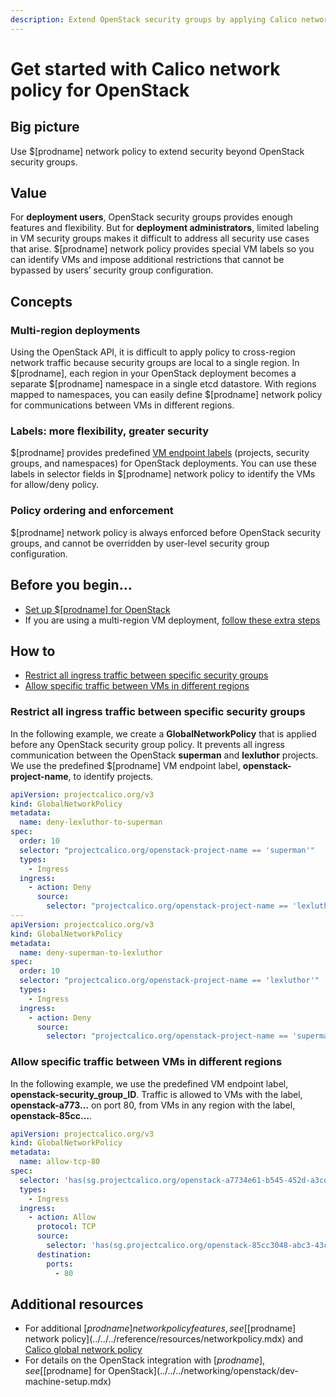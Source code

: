 ```yaml
---
description: Extend OpenStack security groups by applying Calico network policy and using labels to identify VMs within network policy rules.
---
```


# Get started with Calico network policy for OpenStack

## Big picture

Use $[prodname] network policy to extend security beyond OpenStack security groups.

## Value

For **deployment users**, OpenStack security groups provides enough features and flexibility. But for **deployment administrators**, limited labeling in VM security groups makes it difficult to address all security use cases that arise. $[prodname] network policy provides special VM labels so you can identify VMs and impose additional restrictions that cannot be bypassed by users’ security group configuration.

## Concepts

### Multi-region deployments

Using the OpenStack API, it is difficult to apply policy to cross-region network traffic because security groups are local to a single region. In $[prodname], each region in your OpenStack deployment becomes a separate $[prodname] namespace in a single etcd datastore. With regions mapped to namespaces, you can easily define $[prodname] network policy for communications between VMs in different regions.

### Labels: more flexibility, greater security

$[prodname] provides predefined [VM endpoint labels](../../../networking/openstack/labels.mdx) (projects, security groups, and namespaces) for OpenStack deployments. You can use these labels in selector fields in $[prodname] network policy to identify the VMs for allow/deny policy.

### Policy ordering and enforcement

$[prodname] network policy is always enforced before OpenStack security groups, and cannot be overridden by user-level security group configuration.

## Before you begin...

- [Set up $[prodname] for OpenStack](../../../networking/openstack/dev-machine-setup.mdx)
- If you are using a multi-region VM deployment, [follow these extra steps](../../../networking/openstack/multiple-regions.mdx)

## How to

- [Restrict all ingress traffic between specific security groups](#restrict-all-ingress-traffic-between-specific-security-groups)
- [Allow specific traffic between VMs in different regions](#allow-specific-traffic-between-vms-in-different-regions)

### Restrict all ingress traffic between specific security groups

In the following example, we create a **GlobalNetworkPolicy** that is applied before any OpenStack security group policy. It prevents all ingress communication between the OpenStack **superman** and **lexluthor** projects. We use the predefined $[prodname] VM endpoint label, **openstack-project-name**, to identify projects.

```yaml
apiVersion: projectcalico.org/v3
kind: GlobalNetworkPolicy
metadata:
  name: deny-lexluthor-to-superman
spec:
  order: 10
  selector: "projectcalico.org/openstack-project-name == 'superman'"
  types:
    - Ingress
  ingress:
    - action: Deny
      source:
        selector: "projectcalico.org/openstack-project-name == 'lexluthor'"
---
apiVersion: projectcalico.org/v3
kind: GlobalNetworkPolicy
metadata:
  name: deny-superman-to-lexluthor
spec:
  order: 10
  selector: "projectcalico.org/openstack-project-name == 'lexluthor'"
  types:
    - Ingress
  ingress:
    - action: Deny
      source:
        selector: "projectcalico.org/openstack-project-name == 'superman'"
```

### Allow specific traffic between VMs in different regions

In the following example, we use the predefined VM endpoint label, **openstack-security_group_ID**. Traffic is allowed to VMs with the label, **openstack-a773…** on port 80, from VMs in any region with the label, **openstack-85cc…**.

```yaml
apiVersion: projectcalico.org/v3
kind: GlobalNetworkPolicy
metadata:
  name: allow-tcp-80
spec:
  selector: 'has(sg.projectcalico.org/openstack-a7734e61-b545-452d-a3cd-0189cbd9747a)'
  types:
    - Ingress
  ingress:
    - action: Allow
      protocol: TCP
      source:
        selector: 'has(sg.projectcalico.org/openstack-85cc3048-abc3-43cc-89b3-377341426ac5)'
      destination:
        ports:
          - 80
```

## Additional resources

- For additional $[prodname] network policy features, see [$[prodname] network policy](../../../reference/resources/networkpolicy.mdx) and [Calico global network policy](../../../reference/resources/globalnetworkpolicy.mdx)
- For details on the OpenStack integration with $[prodname], see [$[prodname] for OpenStack](../../../networking/openstack/dev-machine-setup.mdx)

